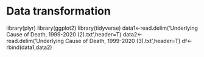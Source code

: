# Data transformation

library(plyr)
library(ggplot2)
library(tidyverse)
data1<-read.delim('Underlying Cause of Death, 1999-2020 (2).txt',header=T)
data2<-read.delim('Underlying Cause of Death, 1999-2020 (3).txt',header=T)
df<-rbind(data1,data2)
